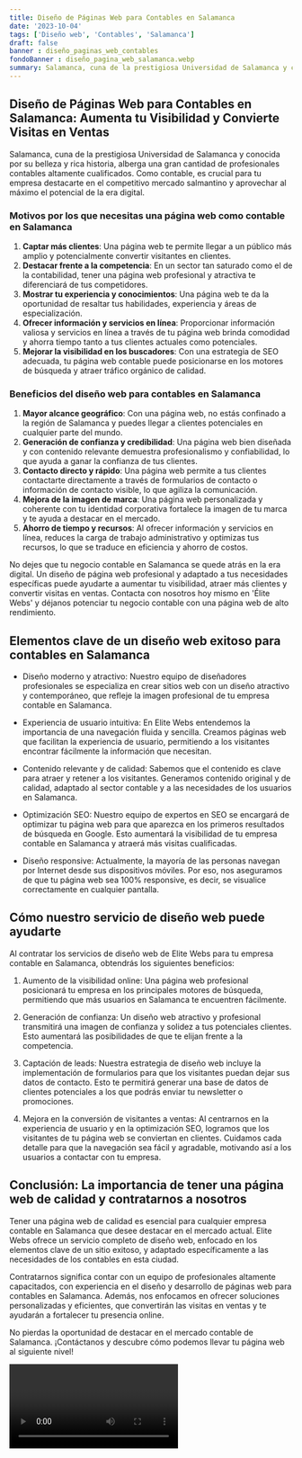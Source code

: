 ```yaml
---
title: Diseño de Páginas Web para Contables en Salamanca
date: '2023-10-04'
tags: ['Diseño web', 'Contables', 'Salamanca']
draft: false
banner : diseño_paginas_web_contables
fondoBanner : diseño_pagina_web_salamanca.webp
summary: Salamanca, cuna de la prestigiosa Universidad de Salamanca y conocida por su belleza y rica historia, alberga una gran cantidad de profesionales contables altamente cualificados. Como contable, es crucial para tu empresa destacarte en el competitivo mercado salmantino y aprovechar al máximo el potencial de la era digital.
---
```


## Diseño de Páginas Web para Contables en Salamanca: Aumenta tu Visibilidad y Convierte Visitas en Ventas

Salamanca, cuna de la prestigiosa Universidad de Salamanca y conocida por su belleza y rica historia, alberga una gran cantidad de profesionales contables altamente cualificados. Como contable, es crucial para tu empresa destacarte en el competitivo mercado salmantino y aprovechar al máximo el potencial de la era digital.

### Motivos por los que necesitas una página web como contable en Salamanca

1. **Captar más clientes**: Una página web te permite llegar a un público más amplio y potencialmente convertir visitantes en clientes.
2. **Destacar frente a la competencia**: En un sector tan saturado como el de la contabilidad, tener una página web profesional y atractiva te diferenciará de tus competidores.
3. **Mostrar tu experiencia y conocimientos**: Una página web te da la oportunidad de resaltar tus habilidades, experiencia y áreas de especialización.
4. **Ofrecer información y servicios en línea**: Proporcionar información valiosa y servicios en línea a través de tu página web brinda comodidad y ahorra tiempo tanto a tus clientes actuales como potenciales.
5. **Mejorar la visibilidad en los buscadores**: Con una estrategia de SEO adecuada, tu página web contable puede posicionarse en los motores de búsqueda y atraer tráfico orgánico de calidad.

### Beneficios del diseño web para contables en Salamanca

1. **Mayor alcance geográfico**: Con una página web, no estás confinado a la región de Salamanca y puedes llegar a clientes potenciales en cualquier parte del mundo.
2. **Generación de confianza y credibilidad**: Una página web bien diseñada y con contenido relevante demuestra profesionalismo y confiabilidad, lo que ayuda a ganar la confianza de tus clientes.
3. **Contacto directo y rápido**: Una página web permite a tus clientes contactarte directamente a través de formularios de contacto o información de contacto visible, lo que agiliza la comunicación.
4. **Mejora de la imagen de marca**: Una página web personalizada y coherente con tu identidad corporativa fortalece la imagen de tu marca y te ayuda a destacar en el mercado.
5. **Ahorro de tiempo y recursos**: Al ofrecer información y servicios en línea, reduces la carga de trabajo administrativo y optimizas tus recursos, lo que se traduce en eficiencia y ahorro de costos.

No dejes que tu negocio contable en Salamanca se quede atrás en la era digital. Un diseño de página web profesional y adaptado a tus necesidades específicas puede ayudarte a aumentar tu visibilidad, atraer más clientes y convertir visitas en ventas. Contacta con nosotros hoy mismo en 'Élite Webs' y déjanos potenciar tu negocio contable con una página web de alto rendimiento.

<GifSeo />

<Cta />

## Elementos clave de un diseño web exitoso para contables en Salamanca

- Diseño moderno y atractivo: Nuestro equipo de diseñadores profesionales se especializa en crear sitios web con un diseño atractivo y contemporáneo, que refleje la imagen profesional de tu empresa contable en Salamanca.

- Experiencia de usuario intuitiva: En Elite Webs entendemos la importancia de una navegación fluida y sencilla. Creamos páginas web que facilitan la experiencia de usuario, permitiendo a los visitantes encontrar fácilmente la información que necesitan.

- Contenido relevante y de calidad: Sabemos que el contenido es clave para atraer y retener a los visitantes. Generamos contenido original y de calidad, adaptado al sector contable y a las necesidades de los usuarios en Salamanca.

- Optimización SEO: Nuestro equipo de expertos en SEO se encargará de optimizar tu página web para que aparezca en los primeros resultados de búsqueda en Google. Esto aumentará la visibilidad de tu empresa contable en Salamanca y atraerá más visitas cualificadas.

- Diseño responsive: Actualmente, la mayoría de las personas navegan por Internet desde sus dispositivos móviles. Por eso, nos aseguramos de que tu página web sea 100% responsive, es decir, se visualice correctamente en cualquier pantalla.

## Cómo nuestro servicio de diseño web puede ayudarte

Al contratar los servicios de diseño web de Elite Webs para tu empresa contable en Salamanca, obtendrás los siguientes beneficios:

1. Aumento de la visibilidad online: Una página web profesional posicionará tu empresa en los principales motores de búsqueda, permitiendo que más usuarios en Salamanca te encuentren fácilmente.

2. Generación de confianza: Un diseño web atractivo y profesional transmitirá una imagen de confianza y solidez a tus potenciales clientes. Esto aumentará las posibilidades de que te elijan frente a la competencia.

3. Captación de leads: Nuestra estrategia de diseño web incluye la implementación de formularios para que los visitantes puedan dejar sus datos de contacto. Esto te permitirá generar una base de datos de clientes potenciales a los que podrás enviar tu newsletter o promociones.

4. Mejora en la conversión de visitantes a ventas: Al centrarnos en la experiencia de usuario y en la optimización SEO, logramos que los visitantes de tu página web se conviertan en clientes. Cuidamos cada detalle para que la navegación sea fácil y agradable, motivando así a los usuarios a contactar con tu empresa.

## Conclusión: La importancia de tener una página web de calidad y contratarnos a nosotros

Tener una página web de calidad es esencial para cualquier empresa contable en Salamanca que desee destacar en el mercado actual. Elite Webs ofrece un servicio completo de diseño web, enfocado en los elementos clave de un sitio exitoso, y adaptado específicamente a las necesidades de los contables en esta ciudad.

Contratarnos significa contar con un equipo de profesionales altamente capacitados, con experiencia en el diseño y desarrollo de páginas web para contables en Salamanca. Además, nos enfocamos en ofrecer soluciones personalizadas y eficientes, que convertirán las visitas en ventas y te ayudarán a fortalecer tu presencia online.

No pierdas la oportunidad de destacar en el mercado contable de Salamanca. ¡Contáctanos y descubre cómo podemos llevar tu página web al siguiente nivel!

<Video />

<CtaBot job='Contables' city='Salamanca'/>

<Gmaps query='Salamanca+españa+maps' />